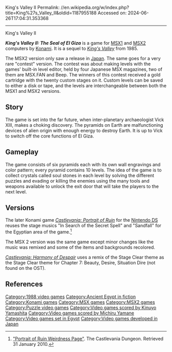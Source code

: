 King's Valley II
Permalink: //en.wikipedia.org/w/index.php?title=King%27s_Valley_II&oldid=1187955188
Accessed on: 2024-06-26T17:04:31.353368



------
King's Valley II
{{more citations needed|date=April 2018}}
{{Infobox video game
|title = King's Valley II
|image = King's Valley II Coverart.png 
|caption = Cover art
|developer = [[Konami]]
|publisher = [[Konami]]
|designer = 
|composer = Kazuhiko Uehara<br />Masahiro Ikariko<br />[[Kinuyo Yamashita]]<br />Motoaki Furukawa<br />[[Michiru Yamane]]
|series = ''King's Valley''
|engine = 
|released = [[1988 in video gaming|1988]]
|genre = [[Platform game|Platform]], [[Puzzle game|puzzle]]
|modes = [[Single-player video game|Single-player]]
|platforms = [[MSX]]
}}

'''''King's Valley II: The Seal of El Giza''''' is a game for [[MSX1]] and [[MSX2]] computers by [[Konami]]. It is a sequel to ''[[King's Valley]]'' from 1985.

The MSX2 version only saw a release in [[Japan]]. The same goes for a very rare "contest" version. The contest was about making levels with the games' built-in level editor, held by four Japanese MSX magazines, two of them are MSX.FAN and Beep. The winners of this contest received a gold cartridge with the twenty custom stages on it. Custom levels can be saved to either a disk or tape, and the levels are interchangeable between both the MSX1 and MSX2 versions.

== Story ==
The game is set into the far future, when inter-planetary archaeologist Vick XIII, makes a choking discovery. The pyramids on Earth are malfunctioning devices of alien origin with enough energy to destroy Earth. It is up to Vick to switch off the core functions of El Giza.

== Gameplay ==
The game consists of six pyramids each with its own wall engravings and color pattern; every pyramid contains 10 levels. The idea of the game is to collect crystals called soul stones in each level by solving the different puzzles and evading or killing the enemies using the many tools and weapons available to unlock the exit door that will take the players to the next level.

== Versions ==
The later Konami game ''[[Castlevania: Portrait of Ruin]]'' for the [[Nintendo DS]] reuses the stage musics "In Search of the Secret Spell" and "Sandfall" for the Egyptian area of the game.<ref>[https://castlevaniadungeon.net/games/porweird.html "Portrait of Ruin Weirdness Page"]. The Castlevania Dungeon. Retrieved 31 January 2010.</ref>

The MSX 2 version was the same game except minor changes like the music was remixed and some of the items and backgrounds recolored.

''[[Castlevania: Harmony of Despair]]'' uses a remix of the Stage Clear theme as the Stage Clear theme for Chapter 7: Beauty, Desire, Situation Dire (not found on the OST).

==References==
{{Reflist}}

[[Category:1988 video games]]
[[Category:Ancient Egypt in fiction]]
[[Category:Konami games]]
[[Category:MSX games]]
[[Category:MSX2 games]]
[[Category:Puzzle video games]]
[[Category:Video games scored by Kinuyo Yamashita]]
[[Category:Video games scored by Michiru Yamane]]
[[Category:Video games set in Egypt]]
[[Category:Video games developed in Japan]]